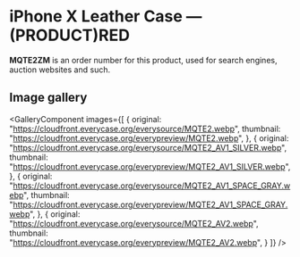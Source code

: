 
# iPhone X Leather Case — (PRODUCT)RED

<Callout type='info' emoji='👉🏻'>**MQTE2ZM** is an order number for this product, used for search engines, auction websites and such.</Callout>

## Image gallery

<GalleryComponent
    images={[
      {
        original: "https://cloudfront.everycase.org/everysource/MQTE2.webp",
        thumbnail: "https://cloudfront.everycase.org/everypreview/MQTE2.webp",
      },
      {
        original: "https://cloudfront.everycase.org/everysource/MQTE2_AV1_SILVER.webp",
        thumbnail: "https://cloudfront.everycase.org/everypreview/MQTE2_AV1_SILVER.webp",
      },
      {
        original: "https://cloudfront.everycase.org/everysource/MQTE2_AV1_SPACE_GRAY.webp",
        thumbnail: "https://cloudfront.everycase.org/everypreview/MQTE2_AV1_SPACE_GRAY.webp",
      },
      {
        original: "https://cloudfront.everycase.org/everysource/MQTE2_AV2.webp",
        thumbnail: "https://cloudfront.everycase.org/everypreview/MQTE2_AV2.webp",
      }
    ]}
  />
